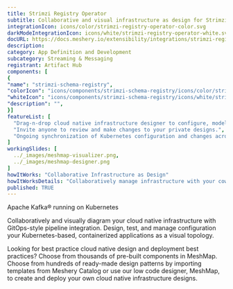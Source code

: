 ```yaml
---
title: Strimzi Registry Operator
subtitle: Collaborative and visual infrastructure as design for Strimzi Registry Operator
integrationIcon: icons/color/strimzi-registry-operator-color.svg
darkModeIntegrationIcon: icons/white/strimzi-registry-operator-white.svg
docURL: https://docs.meshery.io/extensibility/integrations/strimzi-registry-operator
description: 
category: App Definition and Development
subcategory: Streaming & Messaging
registrant: Artifact Hub
components: [
{
"name": "strimzi-schema-registry",
"colorIcon": "icons/components/strimzi-schema-registry/icons/color/strimzi-schema-registry-color.svg",
"whiteIcon": "icons/components/strimzi-schema-registry/icons/white/strimzi-schema-registry-white.svg",
"description": "",
}]
featureList: [
  "Drag-n-drop cloud native infrastructure designer to configure, model, and deploy your workloads.",
  "Invite anyone to review and make changes to your private designs.",
  "Ongoing synchronization of Kubernetes configuration and changes across any number of clusters."
]
workingSlides: [
  ../_images/meshmap-visualizer.png,
  ../_images/meshmap-designer.png
]
howItWorks: "Collaborative Infrastructure as Design"
howItWorksDetails: "Collaboratively manage infrastructure with your coworkers synchronously sharing the same designs."
published: TRUE
---
```

<p>
Apache Kafka® running on Kubernetes
</p>
<p>
    Collaboratively and visually diagram your cloud native infrastructure with GitOps-style pipeline integration. Design, test, and manage configuration your Kubernetes-based, containerized applications as a visual topology.
</p>
<p>
    Looking for best practice cloud native design and deployment best practices? Choose from thousands of pre-built components in MeshMap. Choose from hundreds of ready-made design patterns by importing templates from Meshery Catalog or use our low code designer, MeshMap, to create and deploy your own cloud native infrastructure designs.
</p>
